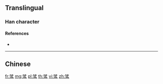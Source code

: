 {{character info/new}}
{{also|騭}}
==Translingual==

===Han character===
{{Han char|rn=187|rad=马|as=09|sn=12|four=|canj=NHNVM|ids=⿱陟马}}

====References====
* {{Han ref|kx=1447.241|hdz=74567.060|uh=9A98|ud=39576}}

----

==Chinese==
{{zh-see|騭}}

[[fr:骘]]
[[mg:骘]]
[[pl:骘]]
[[th:骘]]
[[vi:骘]]
[[zh:骘]]
